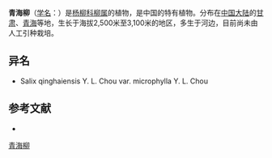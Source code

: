 {{Speciesbox
| name = 青海柳
| status = 
| status_system = 
| image =
| genus = Salix
| species = qinghaiensis
| authority = Y. L. Chou
| subdivision_ranks =[[变种|变种]]
| subdivision =
* 青海柳 ''S. q.'' var. ''qinghaiensis''
* [[小叶青海柳|小叶青海柳]] ''S. q.'' var. ''microphylla''
}}

'''青海柳'''（[[学名|学名]]：{{lang|la|''Salix qinghaiensis''}}）是[[杨柳科|杨柳科]][[柳属|柳属]]的植物，是中国的特有植物。分布在[[中国大陆|中国大陆]]的[[甘肃|甘肃]]、[[青海|青海]]等地，生长于海拔2,500米至3,100米的地区，多生于河边，目前尚未由人工引种栽培。

== 异名 ==
* Salix qinghaiensis Y. L. Chou var. microphylla Y. L. Chou

== 参考文献 ==
<div class="references-small">
* {{cite web| url =http://www.bioinfo.cn/db05/KmzwSpecies.php?action=view&id=20567| title =青海柳（原变种）| work =《中国高等植物数据库全库》| publisher =中国科学院微生物研究所| author =昆明植物研究所| accessdate =2009-02-25| deadurl =yes| archiveurl =https://web.archive.org/web/20160305013918/http://www.bioinfo.cn/db05/KmzwSpecies.php?action=view&id=20567| archivedate =2016-03-05}}
</div>
{{Taxonbar|from=Q15230929}}

[[Category:柳属|青海柳]]


{{植物小作品}}